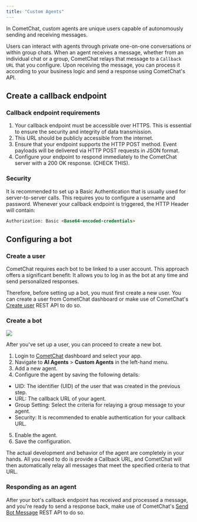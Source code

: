 ```yaml
---
title: "Custom Agents"
---
```


In CometChat, custom agents are unique users capable of autonomously sending and receiving messages.

Users can interact with agents through private one-on-one conversations or within group chats. When an agent receives a message, whether from an individual chat or a group, CometChat relays that message to a `Callback URL` that you configure. Upon receiving the message, you can process it according to your business logic and send a response using CometChat's API.

## Create a callback endpoint

### Callback endpoint requirements

1. Your callback endpoint must be accessible over HTTPS. This is essential to ensure the security and integrity of data transmission.
2. This URL should be publicly accessible from the internet.
3. Ensure that your endpoint supports the HTTP POST method. Event payloads will be delivered via HTTP POST requests in JSON format.
4. Configure your endpoint to respond immediately to the CometChat server with a 200 OK response. (CHECK THIS).

### Security

It is recommended to set up a Basic Authentication that is usually used for server-to-server calls. This requires you to configure a username and password. Whenever your callback endpoint is triggered, the HTTP Header will contain:

```html
Authorization: Basic <Base64-encoded-credentials>
```

## Configuring a bot

### Create a user

CometChat requires each bot to be linked to a user account. This approach offers a significant benefit: It allows you to log in as the bot at any time and send personalized responses.

Therefore, before setting up a bot, you must first create a new user. You can create a user from CometChat dashboard or make use of CometChat's [Create user](https://api-explorer.cometchat.com/reference/creates-user) REST API to do so.

### Create a bot

<Frame>
  <img src="/images/add-agents.png" />
</Frame>

After you've set up a user, you can proceed to create a new bot.

1. Login to [CometChat](https://app.cometchat.com/login) dashboard and select your app.
2. Navigate to **AI Agents** > **Custom Agents** in the left-hand menu.
3. Add a new agent.
4. Configure the agent by saving the following details:

* UID: The identifier (UID) of the user that was created in the previous step.
* URL: The callback URL of your agent.
* Group Setting: Select the criteria for relaying a group message to your agent.
* Security: It is recommended to enable authentication for your callback URL.

5. Enable the agent.
6. Save the configuration.

The actual development and behavior of the agent are completely in your hands. All you need to do is provide a Callback URL, and CometChat will then automatically relay all messages that meet the specified criteria to that URL.

### Responding as an agent

After your bot's callback endpoint has received and processed a message, and you're ready to send a response back, make use of CometChat's [Send Bot Message](https://api-explorer.cometchat.com/reference/sends-bot-message) REST API to do so.
